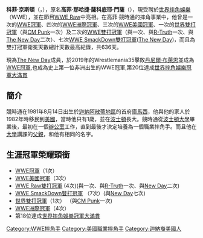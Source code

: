 {{unreferenced|time=2013-05-05T08:22:58+00:00}}
{{Infobox Pro Wrestler
|name=科菲·京斯頓
|image= Kofi Kingston by Gage Skidmore.jpg
| names =科菲·那哈捷·京斯頓（Kofi Nahaje Kingston）<br/>科菲·京斯頓（Kofi Kingston）
| birthname = 高菲·那哈捷·薩科底耶·門薩
| nickname = 
|height={{height|ft=6|in=0}}<!-- Please do not change the height or weight. These are the measures as officially stated and they should not be changed. -->
| weight = {{convert|212|lb|kg}}
|birth_date={{Birth date and age|1981|8|14|mf=y}}
|birth_place={{GHA}}[[阿散蒂地區|阿散蒂地區]][[庫馬西|庫馬西]]
|death_date=
|death_place=
|resides={{USA}}[[佛羅里達州|佛羅里達州]][[坦帕_(佛羅里達州)|坦帕]]
|billed=
|trainer={{link-en|沃爾特·科瓦爾斯基|Killer Kowalski}}（殺手科瓦爾斯基）
|debut=2006年
|retired=
|spouse=
}}

'''科菲·京斯頓'''（{{lang-en|'''Kofi Kingston'''}}，{{bd|1981年|8月14日}}），原名'''高菲·那哈捷·薩科底耶·門薩'''（{{lang-en|'''Kofi Nahaje Sarkodie-Mensa'''}}），現受聘於[[世界摔角娛樂|世界摔角娛樂]]（WWE），並在節目[[WWE_Raw|WWE Raw]]中亮相。在高菲·競時通的摔角事業中，他曾是一次的[[WWE冠軍|WWE冠軍]]、四次的[[WWE洲際冠軍|WWE洲際冠軍]]、三次的[[WWE美國冠軍|WWE美國冠軍]]、一次的[[世界雙打冠軍_(WWE)|世界雙打冠軍]]（與[[CM_Punk|CM Punk]]一次）及二次的[[WWE雙打冠軍|WWE雙打冠軍]]（與{{link-en|伊凡·保尼|Evan Bourne}}一次、與[[R-Truth|R-Truth]]一次、與[[The_New_Day|The New Day]]二次）、七次[[WWE_SmackDown雙打冠軍|WWE SmackDown雙打冠軍]]([[The_New_Day|The New Day]])，而且為雙打冠軍衛冕天數總計天數最高紀錄，共636天。

現為[[The_New_Day|The New Day]]成員，於2019年的Wrestlemania35擊敗[[丹尼爾·布萊恩|丹尼爾·布萊恩]]並成為[[WWE冠軍|WWE冠軍]],也成為史上第一位非洲出生的WWE冠軍,第20位達成[[世界摔角娛樂冠軍大滿貫|世界摔角娛樂冠軍大滿貫]]

== 簡介 ==
競時通在1981年8月14日出生於[[迦納|迦納]][[阿散蒂地區|阿散蒂地區]]的首府[[庫馬西|庫馬西]]，他與他的家人於1982年時移民到[[美國|美國]]，當時他只有1歲，並在[[波士頓|波士頓]]長大。競時通從[[波士頓大學|波士頓大學]]畢業後，最初在一個[[辦公室|辦公室]]工作，直到最後才決定培養為一個職業摔角手。而且他在[[大學|大學]]講課的[[父親|父親]]，和他有相同的名字。


==生涯冠軍榮耀頭銜==
*[[WWE冠軍|WWE冠軍]]（1次）
*[[WWE美國冠軍|WWE美國冠軍]]（3次）
*[[WWE雙打冠軍|WWE Raw雙打冠軍]] (4次)(與{{link-en|伊凡·保尼|Evan Bourne|Evan Bourne}}一次、與[[R-Truth|R-Truth]]一次、與[[New_Day|New Day]]二次)
*[[WWE雙打冠軍|WWE SmackDown雙打冠軍]] （7次）(與[[New_Day|New Day]]七次)
*[[世界雙打冠軍_(WWE)|世界雙打冠軍]]（1次） （與[[CM_Punk|CM Punk]]一次)
*[[WWE洲際冠軍|WWE洲際冠軍]]（4次）
*第18位達成[[世界摔角娛樂冠軍大滿貫|世界摔角娛樂冠軍大滿貫]]
{{WWE Championship}}
{{WWE洲际冠军}}
{{DEFAULTSORT: Kingston, Kofi}}
[[Category:WWE摔角手|Category:WWE摔角手]]
[[Category:美國職業摔角手|Category:美國職業摔角手]]
[[Category:迦納裔美國人|Category:迦納裔美國人]]
